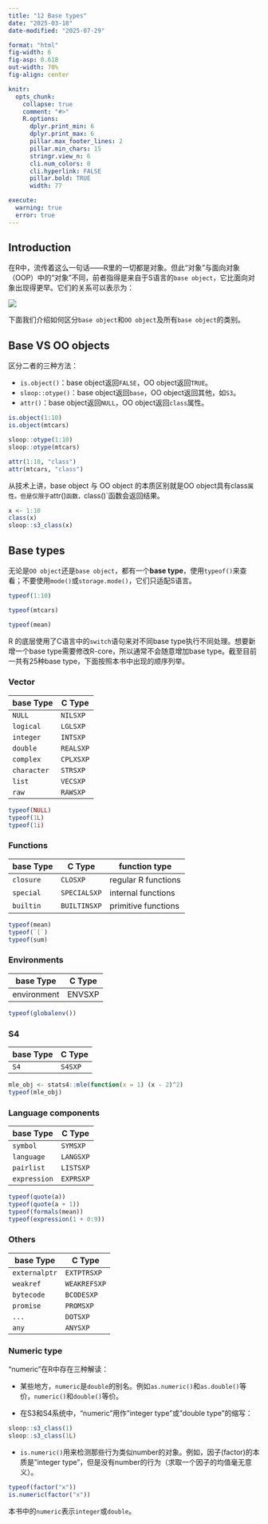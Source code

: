 ```yaml
---
title: "12 Base types"
date: "2025-03-18"
date-modified: "2025-07-29"

format: "html"
fig-width: 6
fig-asp: 0.618
out-width: 70%
fig-align: center

knitr:
  opts_chunk:
    collapse: true
    comment: "#>"
    R.options:
      dplyr.print_min: 6
      dplyr.print_max: 6
      pillar.max_footer_lines: 2
      pillar.min_chars: 15
      stringr.view_n: 6
      cli.num_colors: 0
      cli.hyperlink: FALSE
      pillar.bold: TRUE
      width: 77

execute:
  warning: true
  error: true
---
```


## Introduction

在R中，流传着这么一句话——R里的一切都是对象。但此“对象”与面向对象（OOP）中的“对象”不同，前者指得是来自于S语言的`base object`，它比面向对象出现得更早。它们的关系可以表示为：

![](images/oo-venn.png)

下面我们介绍如何区分`base object`和`OO object`及所有`base object`的类别。

## Base VS OO objects

区分二者的三种方法：

-   `is.object()`：base object返回`FALSE`，OO object返回`TRUE`。
-   `sloop::otype()`：base object返回`base`，OO object返回其他，如`S3`。
-   `attr()`：base object返回`NULL`，OO object返回`class`属性。

```r
is.object(1:10)
is.object(mtcars)

sloop::otype(1:10)
sloop::otype(mtcars)

attr(1:10, "class")
attr(mtcars, "class")
```

从技术上讲，base object 与 OO object 的本质区别就是OO object具有class`属性。但是仅限于`attr()`函数，`class()`函数会返回结果。

```r
x <- 1:10
class(x)
sloop::s3_class(x)
```

## Base types

无论是`OO object`还是`base object`，都有一个**base type**，使用`typeof()`来查看；不要使用`mode()`或`storage.mode()`，它们只适配S语言。

```r
typeof(1:10)

typeof(mtcars)

typeof(mean)
```

R 的底层使用了C语言中的`switch`语句来对不同base type执行不同处理。想要新增一个base type需要修改R-core，所以通常不会随意增加base type。截至目前一共有25种base type，下面按照本书中出现的顺序列举。

### Vector

| base Type   | C Type    |
|-------------|-----------|
| `NULL`      | `NILSXP`  |
| `logical`   | `LGLSXP`  |
| `integer`   | `INTSXP`  |
| `double`    | `REALSXP` |
| `complex`   | `CPLXSXP` |
| `character` | `STRSXP`  |
| `list`      | `VECSXP`  |
| `raw`       | `RAWSXP`  |

```r
typeof(NULL)
typeof(1L)
typeof(1i)
```

### Functions

| base Type | C Type       | function type       |
|-----------|--------------|---------------------|
| `closure` | `CLOSXP`     | regular R functions |
| `special` | `SPECIALSXP` | internal functions  |
| `builtin` | `BUILTINSXP` | primitive functions |

```r
typeof(mean)
typeof(`[`)
typeof(sum)
```

### Environments

| base Type   | C Type |
|-------------|--------|
| environment | ENVSXP |

```r
typeof(globalenv())
```

### S4

| base Type | C Type  |
|-----------|---------|
| `S4`      | `S4SXP` |

```r
mle_obj <- stats4::mle(function(x = 1) (x - 2)^2)
typeof(mle_obj)
```

### Language components

| base Type    | C Type    |
|--------------|-----------|
| `symbol`     | `SYMSXP`  |
| `language`   | `LANGSXP` |
| `pairlist`   | `LISTSXP` |
| `expression` | `EXPRSXP` |

```r
typeof(quote(a))
typeof(quote(a + 1))
typeof(formals(mean))
typeof(expression(1 + 0:9))
```

### Others

| base Type     | C Type       |
|---------------|--------------|
| `externalptr` | `EXTPTRSXP`  |
| `weakref`     | `WEAKREFSXP` |
| `bytecode`    | `BCODESXP`   |
| `promise`     | `PROMSXP`    |
| `...`         | `DOTSXP`     |
| `any`         | `ANYSXP`     |

### Numeric type

"numeric"在R中存在三种解读：

-   某些地方，`numeric`是`double`的别名。例如`as.numeric()`和`as.double()`等价，`numeric()`和`double()`等价。

-   在S3和S4系统中，"numeric"用作"integer type"或"double type"的缩写：

```r
sloop::s3_class(1)
sloop::s3_class(1L)
```

-   `is.numeric()`用来检测那些行为类似number的对象。例如，因子(factor)的本质是"integer type"，但是没有number的行为（求取一个因子的均值毫无意义）。

```r
typeof(factor("x"))
is.numeric(factor("x"))
```

本书中的`numeric`表示`integer`或`double`。